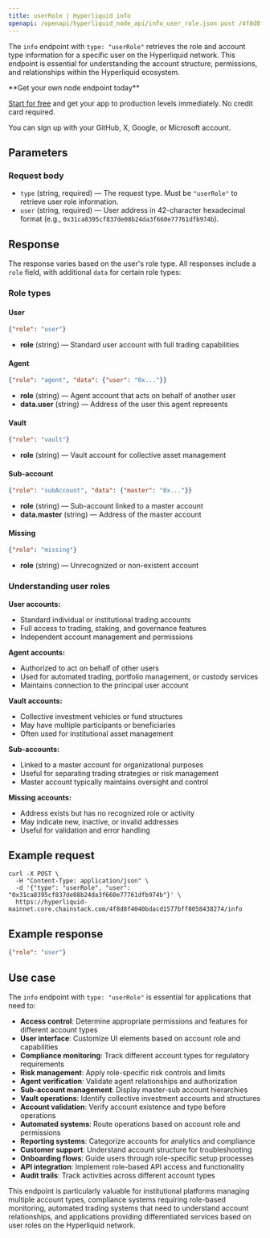 ```yaml
---
title: userRole | Hyperliquid info
openapi: /openapi/hyperliquid_node_api/info_user_role.json post /4f8d8f4040bdacd1577bff8058438274/info
---
```


The `info` endpoint with `type: "userRole"` retrieves the role and account type information for a specific user on the Hyperliquid network. This endpoint is essential for understanding the account structure, permissions, and relationships within the Hyperliquid ecosystem.

<Check>
**Get your own node endpoint today**

[Start for free](https://console.chainstack.com/) and get your app to production levels immediately. No credit card required.

You can sign up with your GitHub, X, Google, or Microsoft account.
</Check>

## Parameters

### Request body

* `type` (string, required) — The request type. Must be `"userRole"` to retrieve user role information.
* `user` (string, required) — User address in 42-character hexadecimal format (e.g., `0x31ca8395cf837de08b24da3f660e77761dfb974b`).

## Response

The response varies based on the user's role type. All responses include a `role` field, with additional `data` for certain role types:

### Role types

#### User
```json
{"role": "user"}
```
* **role** (string) — Standard user account with full trading capabilities

#### Agent
```json
{"role": "agent", "data": {"user": "0x..."}}
```
* **role** (string) — Agent account that acts on behalf of another user
* **data.user** (string) — Address of the user this agent represents

#### Vault
```json
{"role": "vault"}
```
* **role** (string) — Vault account for collective asset management

#### Sub-account
```json
{"role": "subAccount", "data": {"master": "0x..."}}
```
* **role** (string) — Sub-account linked to a master account
* **data.master** (string) — Address of the master account

#### Missing
```json
{"role": "missing"}
```
* **role** (string) — Unrecognized or non-existent account

### Understanding user roles

**User accounts:**
- Standard individual or institutional trading accounts
- Full access to trading, staking, and governance features
- Independent account management and permissions

**Agent accounts:**
- Authorized to act on behalf of other users
- Used for automated trading, portfolio management, or custody services
- Maintains connection to the principal user account

**Vault accounts:**
- Collective investment vehicles or fund structures
- May have multiple participants or beneficiaries
- Often used for institutional asset management

**Sub-accounts:**
- Linked to a master account for organizational purposes
- Useful for separating trading strategies or risk management
- Master account typically maintains oversight and control

**Missing accounts:**
- Address exists but has no recognized role or activity
- May indicate new, inactive, or invalid addresses
- Useful for validation and error handling

## Example request

```shell Shell
curl -X POST \
  -H "Content-Type: application/json" \
  -d '{"type": "userRole", "user": "0x31ca8395cf837de08b24da3f660e77761dfb974b"}' \
  https://hyperliquid-mainnet.core.chainstack.com/4f8d8f4040bdacd1577bff8058438274/info
```

## Example response

```json
{"role": "user"}
```

## Use case

The `info` endpoint with `type: "userRole"` is essential for applications that need to:

* **Access control**: Determine appropriate permissions and features for different account types
* **User interface**: Customize UI elements based on account role and capabilities
* **Compliance monitoring**: Track different account types for regulatory requirements
* **Risk management**: Apply role-specific risk controls and limits
* **Agent verification**: Validate agent relationships and authorization
* **Sub-account management**: Display master-sub account hierarchies
* **Vault operations**: Identify collective investment accounts and structures
* **Account validation**: Verify account existence and type before operations
* **Automated systems**: Route operations based on account role and permissions
* **Reporting systems**: Categorize accounts for analytics and compliance
* **Customer support**: Understand account structure for troubleshooting
* **Onboarding flows**: Guide users through role-specific setup processes
* **API integration**: Implement role-based API access and functionality
* **Audit trails**: Track activities across different account types

This endpoint is particularly valuable for institutional platforms managing multiple account types, compliance systems requiring role-based monitoring, automated trading systems that need to understand account relationships, and applications providing differentiated services based on user roles on the Hyperliquid network.